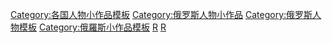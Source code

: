 {{Catnav|頁面分類|總類|維基百科模板|條目信息與編輯模板|小作品模板|人物小作品模板}}

[[Category:各国人物小作品模板|Category:各国人物小作品模板]]
[[Category:俄罗斯人物小作品|Category:俄罗斯人物小作品]]
[[Category:俄罗斯人物模板|Category:俄罗斯人物模板]]
[[Category:俄羅斯小作品模板|Category:俄羅斯小作品模板]]
[[Category:歐洲人物小作品模板|R]]
[[Category:亞洲人物小作品模板|R]]